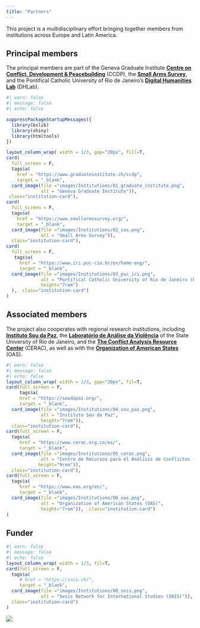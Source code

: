```yaml
---
title: "Partners"
---
```


This project is a multidisciplinary effort bringing together members from institutions across Europe and Latin America.

## Principal members
The principal members are part of the Geneva Graduate Institute [**Centre on Conflict, Development & Peacebuilding**](https://www.graduateinstitute.ch/ccdp) (CCDP), the [**Small Arms Survey**](https://www.smallarmssurvey.org/), and the Pontifical Catholic University of Rio de Janeiro’s [**Digital Humanities Lab**](https://laboratoriodehumanidadesdigitais.usuarios.rdc.puc-rio.br/en/home-english/about-puc-rios-digital-humanities-lab-dhlab/) (DHLab).
```r
#| warn: false
#| message: false
#| echo: false

suppressPackageStartupMessages({
  library(bslib)
  library(shiny)
  library(htmltools)
})

layout_column_wrap( width = 1/3, gap="20px", fill=T,
card(
  full_screen = F,
  tags$a(
    href = "https://www.graduateinstitute.ch/ccdp",
    target = "_blank",
  card_image(file ="images/Institutions/01_graduate_institute.png", 
             alt = "Geneva Graduate Institute")),
 class="institution-card"),
card(
  full_screen = F,
  tags$a(
    href = "https://www.smallarmssurvey.org/",
    target = "_blank",
  card_image(file ="images/Institutions/02_sas.png", 
             alt = "Small Arms Survey")),
  class="institution-card"),
card(
  full_screen = F,
   tags$a(
     href = "https://www.iri.puc-rio.br/en/home-eng/",
     target = "_blank",
  card_image(file ="images/Institutions/03_puc_iri.png", 
             alt = "Pontifical Catholic University of Rio de Janeiro (PUC-Rio)",
             height="7rem")
  ),  class="institution-card")
)
```

## Associated members

The project also cooperates with regional research institutions, including [**Instituto Sou da Paz**](https://soudapaz.org/), the [**Laboratório de Análise da Violência**](https://lav-uerj.org/en/institucional/) of the State University of Rio de Janeiro, and the [**The Conflict Analysis Resource Center**](https://iansa.org/member/the-conflict-analysis-resource-center-cerac/) (CERAC), as well as with the [**Organization of American States**](https://www.oas.org/) (OAS).

```r
#| warn: false
#| message: false
#| echo: false
layout_column_wrap( width = 1/3, gap="20px", fil=T,
card(full_screen = F,
     tags$a(
     href = "https://soudapaz.org/",
     target = "_blank",
  card_image(file ="images/Institutions/04_sou_paz.png", 
             alt = "Instituto Sou da Paz",
             height="7rem")),
  class="institution-card"),
card(full_screen = F,
  tags$a(
     href = "https://www.cerac.org.co/es/",
     target = "_blank",
  card_image(file ="images/Institutions/05_cerac.png", 
             alt = "Centro de Recursos para el Análisis de Conflictos (CERAC)",
            height="9rem")),
  class="institution-card"),
card(full_screen = F,
  tags$a(
     href = "https://www.oas.org/en/",
     target = "_blank",
  card_image(file ="images/Institutions/06_oas.png", 
             alt = "Organization of American States (OAS)",
             height="7rem")),  class="institution-card")
)
```


## Funder
```r
#| warn: false
#| message: false
#| echo: false
layout_column_wrap( width = 1/3, fil=T,
card(full_screen = F,
  tags$a(
     # href = "https://snis.ch/",
     target = "_blank",
  card_image(file ="images/Institutions/00_snis.png", 
             alt = "Swiss Network for International Studies (SNIS)")),
  class="institution-card")
)


```
![](images/ChatGPT%20Image%20Jun%206,%202025,%2003_51_19%20PM.png){.img-background}
